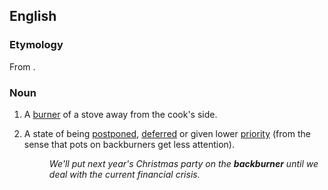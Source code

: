 ==English==

===Etymology===
From {{compound|back|burner}}.

===Noun===
{{en-noun|s|-}}

# {{countable}} A [[burner]] of a stove away from the cook's side.
# {{uncountable}} A state of being [[postpone]]d, [[defer]]red or given lower [[priority]] (from the sense that pots on backburners get less attention).
#:''We'll put next year's Christmas party on the '''backburner''' until we deal with the current financial crisis.''